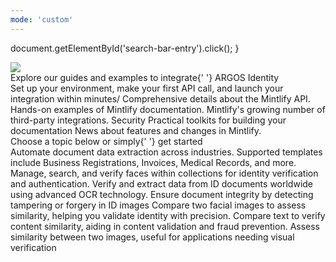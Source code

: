 ```yaml
---
mode: 'custom'
---
```


  document.getElementById('search-bar-entry').click();
}


<div
  className="relative w-full flex items-center justify-center"
  style={{ height: '24rem', backgroundColor: '#00020F', overflow: 'hidden' }}
>
  <div style={{ flex: 'none' }}>
    <img
    src="/images/hero/hero_white.png"
    style={{ height: '400px', width: '2000px', pointerEvents: 'none' }}
    />
  </div>

</div>
<div style={{marginTop: '6rem', marginBottom: '8rem', maxWidth: '70rem', marginLeft: 'auto',
    marginRight: 'auto', paddingLeft: '1.25rem',
    paddingRight: '1.25rem' }}>

<div
  style={{
    textAlign: 'center',
    fontSize: '24px',
    fontWeight: '600',
    color: '#000000',
    marginBottom: '3rem',
    topMargin: '-1rem'
  }}
>
  Explore our guides and examples to integrate{' '}
  <span className="text-primary">ARGOS Identity</span>
</div>

<CardGroup cols={3}>
  <Card title="Getting Started" icon="book-open" href="/guides/quickstart">
    Set up your environment, make your first API call, and launch your integration within minutes/
  </Card>
  <Card title="Reference" icon="code-simple" href="/reference">
    Comprehensive details about the Mintlify API.
  </Card>
  <Card title="Examples" icon="grid-round" iconType="solid" href="/examples">
    Hands-on examples of Mintlify documentation. 
  </Card>
  <Card title="Integrations" icon="link-simple" href="/guides/integrations">
    Mintlify's growing number of third-party integrations.
  </Card>
   <Card title="Integrations" icon="Security & Compliance" href="/guides/integrations">
    Security
  </Card>
  <Card title="Tools" icon="wrench" href="/tools">
    Practical toolkits for building your documentation
  </Card>
  <Card title="Releases" icon="party-horn" href="/release-notes">
    News about features and changes in Mintlify.
  </Card>
</CardGroup>

</div>

<div style={{marginTop: '1rem', marginBottom: '4rem', maxWidth: '70rem', marginLeft: 'auto',
    marginRight: 'auto', paddingLeft: '1.25rem',
    paddingRight: '1.25rem' }}>

<div
  style={{
    textAlign: 'center',
    fontSize: '24px',
    fontWeight: '600',
    color: '#121142',
    marginBottom: '3rem',
    topMargin: '-2rem'
  }}
>
  Choose a topic below or simply{' '}
  <span className="text-primary">get started</span>
</div>

<CardGroup cols={3}>
  <Card title="Textify" icon="book-open" href="/guides/quickstart">
    Automate document data extraction across industries. Supported templates include Business Registrations, Invoices, Medical Records, and more.
  </Card>
  <Card title="Face Id" icon="code-simple" href="/reference">
    Manage, search, and verify faces within collections for identity verification and authentication.
  </Card>
  <Card title="Global ID Recognition" icon="grid-round" iconType="solid" href="/examples">
    Verify and extract data from ID documents worldwide using advanced OCR technology.
  </Card>
  <Card title="ID Liveness" icon="link-simple" href="/guides/integrations">
   Ensure document integrity by detecting tampering or forgery in ID images
  </Card>
   <Card title="Face Compare" icon="Security & Compliance" href="/guides/integrations">
    Compare two facial images to assess similarity, helping you validate identity with precision.
  </Card>
  <Card title="Text Verifier" icon="wrench" href="/tools">
    Compare text to verify content similarity, aiding in content validation and fraud prevention.
  </Card>
  <Card title="Image Verifier" icon="party-horn" href="/release-notes">
    Assess similarity between two images, useful for applications needing visual verification
  </Card>
</CardGroup>

</div>